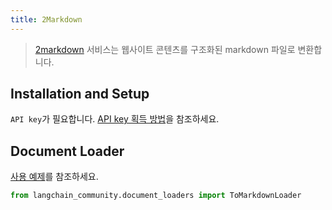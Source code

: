 ```yaml
---
title: 2Markdown
---
```


>[2markdown](https://2markdown.com/) 서비스는 웹사이트 콘텐츠를 구조화된 markdown 파일로 변환합니다.


## Installation and Setup

`API key`가 필요합니다. [API key 획득 방법](https://2markdown.com/login)을 참조하세요.

## Document Loader

[사용 예제](/oss/integrations/document_loaders/tomarkdown)를 참조하세요.

```python
from langchain_community.document_loaders import ToMarkdownLoader
```
